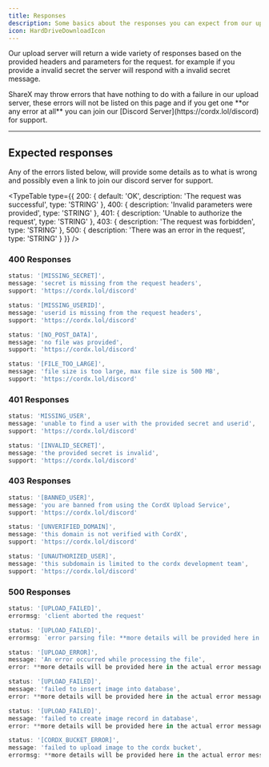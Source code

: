 ```yaml
---
title: Responses
description: Some basics about the responses you can expect from our upload server.
icon: HardDriveDownloadIcon
---
```



Our upload server will return a wide variety of responses based on the provided headers 
and parameters for the request. for example if you provide a invalid secret the server will 
respond with a invalid secret message.

<Callout title="NOTE" type="info">
    ShareX may throw errors that have nothing to do with a failure in our upload server, these errors will not 
    be listed on this page and if you get one **or any error at all** you can join our 
    [Discord Server](https://cordx.lol/discord) for support.
</Callout>


---

## Expected responses

Any of the errors listed below, will provide some details as to what is wrong
and possibly even a link to join our discord server for support.

<TypeTable
    type={{
        200: {
            default: 'OK',
            description: 'The request was successful',
            type: 'STRING'
        },
        400: {
            description: 'Invalid parameters were provided',
            type: 'STRING'
        },
        401: {
            description: 'Unable to authorize the request',
            type: 'STRING'
        },
        403: {
            description: 'The request was forbidden',
            type: 'STRING'
        },
        500: {
            description: 'There was an error in the request',
            type: 'STRING'
        }
    }}
/>

### 400 Responses

```ts
status: '[MISSING_SECRET]',
message: 'secret is missing from the request headers',
support: 'https://cordx.lol/discord'
```

```ts
status: '[MISSING_USERID]',
message: 'userid is missing from the request headers',
support: 'https://cordx.lol/discord'
```

```ts
status: '[NO_POST_DATA]',
message: 'no file was provided',
support: 'https://cordx.lol/discord'
```

```ts
status: '[FILE_TOO_LARGE]',
message: 'file size is too large, max file size is 500 MB',
support: 'https://cordx.lol/discord'
```

### 401 Responses

```ts
status: 'MISSING_USER',
message: 'unable to find a user with the provided secret and userid',
support: 'https://cordx.lol/discord'
```

```ts
status: '[INVALID_SECRET]',
message: 'the provided secret is invalid',
support: 'https://cordx.lol/discord'
```

### 403 Responses

```ts
status: '[BANNED_USER]',
message: 'you are banned from using the CordX Upload Service',
support: 'https://cordx.lol/discord'
```

```ts
status: '[UNVERIFIED_DOMAIN]',
message: 'this domain is not verified with CordX',
support: 'https://cordx.lol/discord'
```

```ts
status: '[UNAUTHORIZED_USER]',
message: 'this subdomain is limited to the cordx development team',
support: 'https://cordx.lol/discord'
```

### 500 Responses

```ts
status: '[UPLOAD_FAILED]',
errormsg: 'client aborted the request'
```

```ts
status: '[UPLOAD_FAILED]',
errormsg: `error parsing file: **more details will be provided here in the actual error message**`
```

```ts
status: '[UPLOAD_ERROR]',
message: 'An error occurred while processing the file',
error: **more details will be provided here in the actual error message**
```

```ts
status: '[UPLOAD_FAILED]',
message: 'failed to insert image into database',
error: **more details will be provided here in the actual error message**
```

```ts
status: '[UPLOAD_FAILED]',
message: 'failed to create image record in database',
error: **more details will be provided here in the actual error message**
```

```ts
status: '[CORDX_BUCKET_ERROR]',
message: 'failed to upload image to the cordx bucket',
errormsg: **more details will be provided here in the actual error message**
```